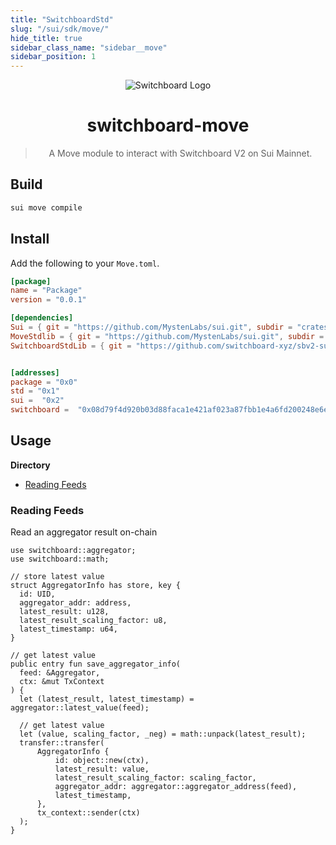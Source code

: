 ```yaml
---
title: "SwitchboardStd"
slug: "/sui/sdk/move/"
hide_title: true
sidebar_class_name: "sidebar__move"
sidebar_position: 1
---
```


<div align="center">

![Switchboard Logo](https://github.com/switchboard-xyz/sbv2-core/raw/main/website/static/img/icons/switchboard/avatar.png)

# switchboard-move

> A Move module to interact with Switchboard V2 on Sui Mainnet.

</div>

## Build

```bash
sui move compile
```

## Install

Add the following to your `Move.toml`.

```toml
[package]
name = "Package"
version = "0.0.1"

[dependencies]
Sui = { git = "https://github.com/MystenLabs/sui.git", subdir = "crates/sui-framework/packages/sui-framework", rev = "mainnet" }
MoveStdlib = { git = "https://github.com/MystenLabs/sui.git", subdir = "crates/sui-framework/packages/move-stdlib", rev = "mainnet" }
SwitchboardStdLib = { git = "https://github.com/switchboard-xyz/sbv2-sui.git", subdir = "move/mainnet/switchboard_std/", rev = "main"  }


[addresses]
package = "0x0"
std = "0x1"
sui =  "0x2"
switchboard =  "0x08d79f4d920b03d88faca1e421af023a87fbb1e4a6fd200248e6e9998d09e470"
```

## Usage

**Directory**

- [Reading Feeds](#reading-feeds)

### Reading Feeds

Read an aggregator result on-chain

```move
use switchboard::aggregator;
use switchboard::math;

// store latest value
struct AggregatorInfo has store, key {
  id: UID,
  aggregator_addr: address,
  latest_result: u128,
  latest_result_scaling_factor: u8,
  latest_timestamp: u64,
}

// get latest value
public entry fun save_aggregator_info(
  feed: &Aggregator,
  ctx: &mut TxContext
) {
  let (latest_result, latest_timestamp) = aggregator::latest_value(feed);

  // get latest value
  let (value, scaling_factor, _neg) = math::unpack(latest_result);
  transfer::transfer(
      AggregatorInfo {
          id: object::new(ctx),
          latest_result: value,
          latest_result_scaling_factor: scaling_factor,
          aggregator_addr: aggregator::aggregator_address(feed),
          latest_timestamp,
      },
      tx_context::sender(ctx)
  );
}
```
